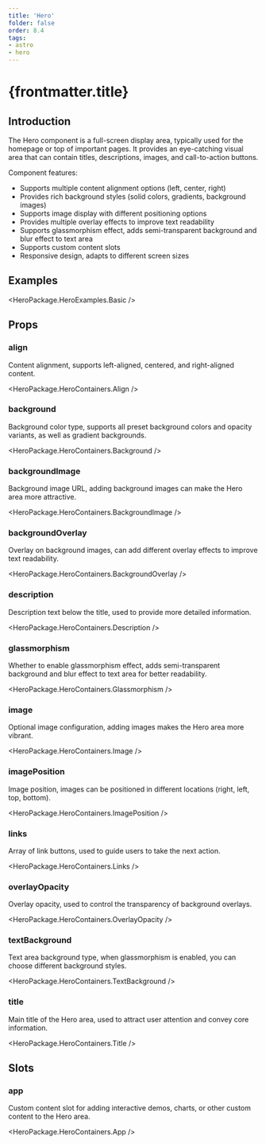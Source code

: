 ```yaml
---
title: 'Hero'
folder: false
order: 8.4
tags:
- astro
- hero
---
```



# {frontmatter.title}

## Introduction

The Hero component is a full-screen display area, typically used for the homepage or top of important pages. It provides an eye-catching visual area that can contain titles, descriptions, images, and call-to-action buttons.

Component features:

- Supports multiple content alignment options (left, center, right)
- Provides rich background styles (solid colors, gradients, background images)
- Supports image display with different positioning options
- Provides multiple overlay effects to improve text readability
- Supports glassmorphism effect, adds semi-transparent background and blur effect to text area
- Supports custom content slots
- Responsive design, adapts to different screen sizes

## Examples

<HeroPackage.HeroExamples.Basic />

## Props

### align

Content alignment, supports left-aligned, centered, and right-aligned content.

<HeroPackage.HeroContainers.Align />

### background

Background color type, supports all preset background colors and opacity variants, as well as gradient backgrounds.

<HeroPackage.HeroContainers.Background />

### backgroundImage

Background image URL, adding background images can make the Hero area more attractive.

<HeroPackage.HeroContainers.BackgroundImage />

### backgroundOverlay

Overlay on background images, can add different overlay effects to improve text readability.

<HeroPackage.HeroContainers.BackgroundOverlay />

### description

Description text below the title, used to provide more detailed information.

<HeroPackage.HeroContainers.Description />

### glassmorphism

Whether to enable glassmorphism effect, adds semi-transparent background and blur effect to text area for better readability.

<HeroPackage.HeroContainers.Glassmorphism />

### image

Optional image configuration, adding images makes the Hero area more vibrant.

<HeroPackage.HeroContainers.Image />

### imagePosition

Image position, images can be positioned in different locations (right, left, top, bottom).

<HeroPackage.HeroContainers.ImagePosition />

### links

Array of link buttons, used to guide users to take the next action.

<HeroPackage.HeroContainers.Links />

### overlayOpacity

Overlay opacity, used to control the transparency of background overlays.

<HeroPackage.HeroContainers.OverlayOpacity />

### textBackground

Text area background type, when glassmorphism is enabled, you can choose different background styles.

<HeroPackage.HeroContainers.TextBackground />

### title

Main title of the Hero area, used to attract user attention and convey core information.

<HeroPackage.HeroContainers.Title />

## Slots

### app

Custom content slot for adding interactive demos, charts, or other custom content to the Hero area.

<HeroPackage.HeroContainers.App />
